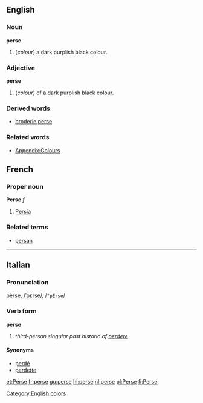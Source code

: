 ==English==

===Noun===
'''perse'''
#(''colour'') a dark purplish black colour.

===Adjective===
'''perse'''
#(''colour'') of a dark purplish black colour.
===Derived words===
*[[broderie perse]]
===Related words===
*[[Wiktionary_Appendix:Colours|Appendix:Colours]]

[[Category:English colors]]

==French==
===Proper noun===
'''Perse''' ''f''

# [[Persia]]

===Related terms===
*[[persan]]

----

==Italian==
===Pronunciation===
pèrse, /ˈpɛrse/, /<tt>"pErse</tt>/
===Verb form===
'''perse'''

# ''third-person singular past historic of [[perdere]]''

====Synonyms====
*[[perdé]]
*[[perdette]]

[[et:Perse]]
[[fr:perse]]
[[gu:perse]]
[[hi:perse]]
[[nl:perse]]
[[pl:Perse]]
[[fi:Perse]]